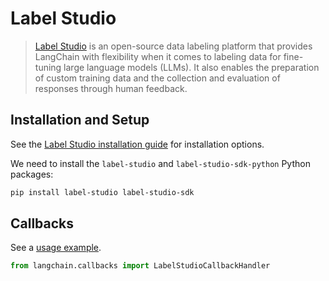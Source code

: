 # Label Studio


>[Label Studio](https://labelstud.io/guide/get_started) is an open-source data labeling platform that provides LangChain with flexibility when it comes to labeling data for fine-tuning large language models (LLMs). It also enables the preparation of custom training data and the collection and evaluation of responses through human feedback.

## Installation and Setup

See the [Label Studio installation guide](https://labelstud.io/guide/install) for installation options.

We need to install the  `label-studio` and `label-studio-sdk-python` Python packages:

```bash
pip install label-studio label-studio-sdk
```


## Callbacks

See a [usage example](/oss/integrations/callbacks/labelstudio).

```python
from langchain.callbacks import LabelStudioCallbackHandler
```
